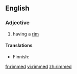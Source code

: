 ==English==

===Adjective===
{{en-adj|-}}

# having a [[rim]]

====Translations====
{{trans-top|having a rim}}
*Finnish: {{t-|fi|kehyksellinen}}
{{trans-mid}}
{{trans-bottom}}

[[fr:rimmed]]
[[vi:rimmed]]
[[zh:rimmed]]